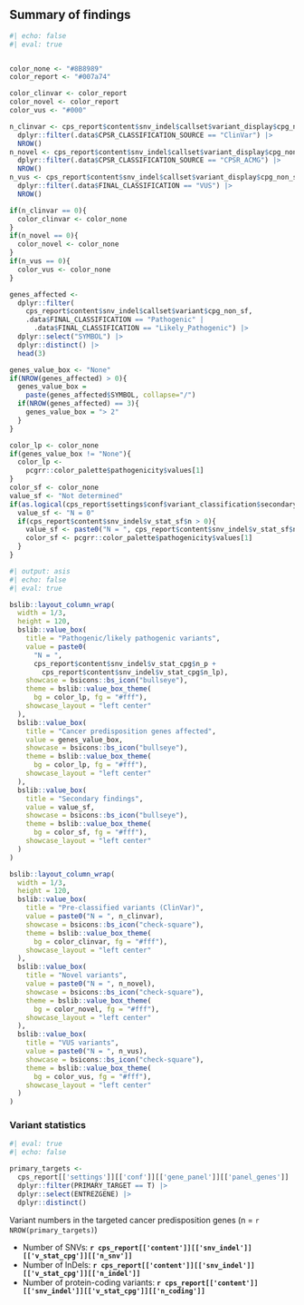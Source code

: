 

## Summary of findings

```r
#| echo: false
#| eval: true


color_none <- "#8B8989"
color_report <- "#007a74"

color_clinvar <- color_report
color_novel <- color_report
color_vus <- "#000"

n_clinvar <- cps_report$content$snv_indel$callset$variant_display$cpg_non_sf |>
  dplyr::filter(.data$CPSR_CLASSIFICATION_SOURCE == "ClinVar") |>
  NROW()
n_novel <- cps_report$content$snv_indel$callset$variant_display$cpg_non_sf |>
  dplyr::filter(.data$CPSR_CLASSIFICATION_SOURCE == "CPSR_ACMG") |>
  NROW()
n_vus <- cps_report$content$snv_indel$callset$variant_display$cpg_non_sf |>
  dplyr::filter(.data$FINAL_CLASSIFICATION == "VUS") |>
  NROW()

if(n_clinvar == 0){
  color_clinvar <- color_none
}
if(n_novel == 0){
  color_novel <- color_none
}
if(n_vus == 0){
  color_vus <- color_none
}

genes_affected <- 
  dplyr::filter(
    cps_report$content$snv_indel$callset$variant$cpg_non_sf, 
    .data$FINAL_CLASSIFICATION == "Pathogenic" |
      .data$FINAL_CLASSIFICATION == "Likely_Pathogenic") |> 
  dplyr::select("SYMBOL") |>
  dplyr::distinct() |>
  head(3)

genes_value_box <- "None"
if(NROW(genes_affected) > 0){
  genes_value_box = 
    paste(genes_affected$SYMBOL, collapse="/")
  if(NROW(genes_affected) == 3){
    genes_value_box = "> 2"
  }
}

color_lp <- color_none
if(genes_value_box != "None"){
  color_lp <- 
    pcgrr::color_palette$pathogenicity$values[1]
}
color_sf <- color_none
value_sf <- "Not determined"
if(as.logical(cps_report$settings$conf$variant_classification$secondary_findings) == TRUE){
  value_sf <- "N = 0"
  if(cps_report$content$snv_indel$v_stat_sf$n > 0){
    value_sf <- paste0("N = ", cps_report$content$snv_indel$v_stat_sf$n)
    color_sf <- pcgrr::color_palette$pathogenicity$values[1]
  }
}

```

```r
#| output: asis
#| echo: false
#| eval: true

bslib::layout_column_wrap(
  width = 1/3,
  height = 120,
  bslib::value_box(
    title = "Pathogenic/likely pathogenic variants",
    value = paste0(
      "N = ", 
      cps_report$content$snv_indel$v_stat_cpg$n_p + 
        cps_report$content$snv_indel$v_stat_cpg$n_lp),
    showcase = bsicons::bs_icon("bullseye"), 
    theme = bslib::value_box_theme(
      bg = color_lp, fg = "#fff"),
    showcase_layout = "left center"
  ),
  bslib::value_box(
    title = "Cancer predisposition genes affected",
    value = genes_value_box,
    showcase = bsicons::bs_icon("bullseye"),
    theme = bslib::value_box_theme(
      bg = color_lp, fg = "#fff"),
    showcase_layout = "left center"
  ),
  bslib::value_box(
    title = "Secondary findings",
    value = value_sf,
    showcase = bsicons::bs_icon("bullseye"),
    theme = bslib::value_box_theme(
      bg = color_sf, fg = "#fff"),
    showcase_layout = "left center"
  )
)

bslib::layout_column_wrap(
  width = 1/3,
  height = 120,
  bslib::value_box(
    title = "Pre-classified variants (ClinVar)",
    value = paste0("N = ", n_clinvar),
    showcase = bsicons::bs_icon("check-square"),
    theme = bslib::value_box_theme(
      bg = color_clinvar, fg = "#fff"),
    showcase_layout = "left center"
  ),
  bslib::value_box(
    title = "Novel variants",
    value = paste0("N = ", n_novel),
    showcase = bsicons::bs_icon("check-square"),
    theme = bslib::value_box_theme(
      bg = color_novel, fg = "#fff"),
    showcase_layout = "left center"
  ),
  bslib::value_box(
    title = "VUS variants",
    value = paste0("N = ", n_vus),
    showcase = bsicons::bs_icon("check-square"),
    theme = bslib::value_box_theme(
      bg = color_vus, fg = "#fff"),
    showcase_layout = "left center"
  )
)
```

### Variant statistics 

```r
#| eval: true
#| echo: false

primary_targets <- 
  cps_report[['settings']][['conf']][['gene_panel']][['panel_genes']] |>
  dplyr::filter(PRIMARY_TARGET == T) |>
  dplyr::select(ENTREZGENE) |>
  dplyr::distinct()
```

Variant numbers in the targeted cancer predisposition genes (n = `r NROW(primary_targets)`)

* Number of SNVs: __`r cps_report[['content']][['snv_indel']][['v_stat_cpg']][['n_snv']]`__
* Number of InDels: __`r cps_report[['content']][['snv_indel']][['v_stat_cpg']][['n_indel']]`__
* Number of protein-coding variants: __`r cps_report[['content']][['snv_indel']][['v_stat_cpg']][['n_coding']]`__

<br><br>
